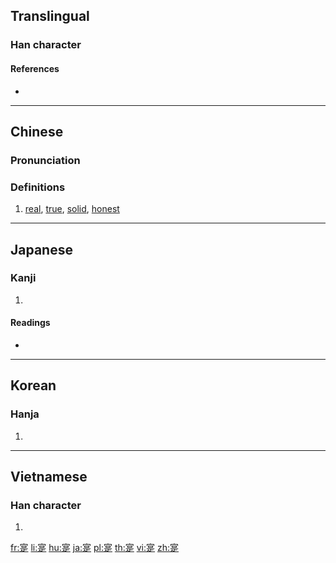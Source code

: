 ==Translingual==

===Han character===
{{Han char|rn=40|rad=宀|as=09|sn=12|four=30801|canj=JAMO|ids=⿱宀是}}

====References====
* {{Han ref|kx=0289.160|dkj=07244|dj=0573.050|hdz=20943.010|uh=5BD4|ud=23508|bh=D8D3|bd=55507}}

----

==Chinese==
{{zh-forms}}

===Pronunciation===
{{zh-pron
|m=shí
|c=sat6
|mc=y
|oc=y
|ma=
|cat=a
}}

===Definitions===
# [[real]], [[true]], [[solid]], [[honest]]

----

==Japanese==

===Kanji===
{{ja-kanji|grade=|rs=宀09}}

# {{defn|lang=ja|sort=宀09}}

====Readings====
* {{ja-readings|on=[[しょく]] (shoku)|kun=[[まことに]] (makotoni)}}

----

==Korean==

===Hanja===
{{ko-hanja|hangeul=식|rv=sik|mr=sik}}

# {{defn|lang=ko|sort=宀09}}

----

==Vietnamese==

===Han character===
{{vi-readings|rs=宀09|hanviet=[[thực]], [[thật]], [[thiệt]]}}

# {{defn|lang=vi|sort=宀09}}

[[fr:寔]]
[[li:寔]]
[[hu:寔]]
[[ja:寔]]
[[pl:寔]]
[[th:寔]]
[[vi:寔]]
[[zh:寔]]